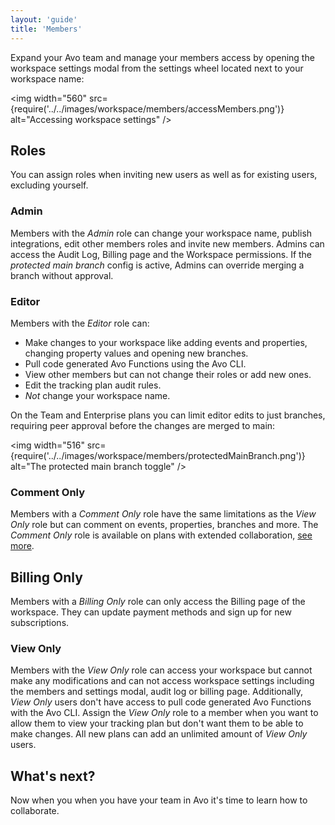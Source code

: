 ```yaml
---
layout: 'guide'
title: 'Members'
---
```



Expand your Avo team and manage your members access by opening the workspace settings modal from the settings wheel located next to your workspace name:

<img
  width="560"
  src={require('../../images/workspace/members/accessMembers.png')}
  alt="Accessing workspace settings"
/>

## Roles

You can assign roles when inviting new users as well as for existing users, excluding yourself.

### Admin

Members with the _Admin_ role can change your workspace name, publish integrations, edit other members roles and invite new members. Admins can access the Audit Log, Billing page and the Workspace permissions. If the _protected main branch_ config is active, Admins can override merging a branch without approval.

### Editor

Members with the _Editor_ role can:

- Make changes to your workspace like adding events and properties, changing property values and opening new branches.
- Pull code generated Avo Functions using the Avo CLI.
- View other members but can not change their roles or add new ones.
- Edit the <Link passHref href="/audit/rules"><a>tracking plan audit rules</a></Link>.
- _Not_ change your workspace name.

On the Team and Enterprise plans you can limit editor edits to just branches, requiring peer approval before the changes are merged to main:

<img
  width="516"
  src={require('../../images/workspace/members/protectedMainBranch.png')}
  alt="The protected main branch toggle"
/>

### Comment Only

Members with a _Comment Only_ role have the same limitations as the _View Only_ role but can comment on events, properties, branches and more. The _Comment Only_ role is available on plans with extended collaboration, [see more](https://www.avo.app/pricing).

## Billing Only

Members with a _Billing Only_ role can only access the Billing page of the workspace. They can update payment methods and sign up for new subscriptions.

### View Only

Members with the _View Only_ role can access your workspace but cannot make any modifications and can not access workspace settings including the members and settings modal, audit log or billing page. Additionally, _View Only_ users don't have access to pull code generated Avo Functions with the Avo CLI. Assign the _View Only_ role to a member when you want to allow them to view your tracking plan but don't want them to be able to make changes. All new plans can add an unlimited amount of _View Only_ users.

## What's next?

Now when you when you have your team in Avo it's time to <Link passHref href="/data-design/start-collaborating"><a>learn how to collaborate</a></Link>.
